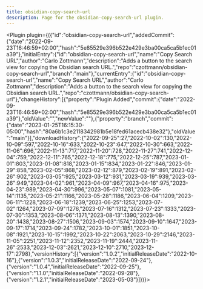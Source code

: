 ---
title: obsidian-copy-search-url
description: Page for the obsidian-copy-search-url plugin.
---


<Plugin plugin={({"id":"obsidian-copy-search-url","addedCommit":{"date":"2022-09-23T16:46:59+02:00","hash":"5e85529e396b522e429e3ba00ca5ca5b1ec01a39"},"initialEntry":{"id":"obsidian-copy-search-url","name":"Copy Search URL","author":"Carlo Zottmann","description":"Adds a button to the search view for copying the Obsidian search URL.","repo":"czottmann/obsidian-copy-search-url","branch":"main"},"currentEntry":{"id":"obsidian-copy-search-url","name":"Copy Search URL","author":"Carlo Zottmann","description":"Adds a button to the search view for copying the Obsidian search URL.","repo":"czottmann/obsidian-copy-search-url"},"changeHistory":[{"property":"Plugin Added","commit":{"date":"2022-09-23T16:46:59+02:00","hash":"5e85529e396b522e429e3ba00ca5ca5b1ec01a39"},"oldValue":"","newValue":""},{"property":"branch","commit":{"date":"2023-01-25T16:15:30-05:00","hash":"80a6b1c3e2118342981b5e18fed61acecb438e32"},"oldValue":"main"}],"downloadHistory":{"2022-09-25":27,"2022-10-02":130,"2022-10-09":597,"2022-10-16":633,"2022-10-23":647,"2022-10-30":663,"2022-11-06":696,"2022-11-13":717,"2022-11-20":728,"2022-11-27":741,"2022-12-04":759,"2022-12-11":765,"2022-12-18":775,"2022-12-25":787,"2023-01-01":803,"2023-01-08":818,"2023-01-15":834,"2023-01-22":846,"2023-01-29":858,"2023-02-05":868,"2023-02-12":879,"2023-02-19":891,"2023-02-26":902,"2023-03-05":925,"2023-03-12":931,"2023-03-19":939,"2023-03-26":949,"2023-04-02":961,"2023-04-09":967,"2023-04-16":975,"2023-04-23":989,"2023-04-30":996,"2023-05-07":1081,"2023-05-14":1135,"2023-05-21":1166,"2023-05-28":1186,"2023-06-04":1209,"2023-06-11":1228,"2023-06-18":1239,"2023-06-25":1253,"2023-07-02":1264,"2023-07-09":1276,"2023-07-16":1312,"2023-07-23":1333,"2023-07-30":1353,"2023-08-06":1371,"2023-08-13":1390,"2023-08-20":1438,"2023-08-27":1506,"2023-09-03":1574,"2023-09-10":1647,"2023-09-17":1714,"2023-09-24":1782,"2023-10-01":1851,"2023-10-08":1921,"2023-10-15":1992,"2023-10-22":2063,"2023-10-29":2146,"2023-11-05":2251,"2023-11-12":2352,"2023-11-19":2444,"2023-11-26":2533,"2023-12-03":2621,"2023-12-10":2710,"2023-12-17":2798},"versionHistory":[{"version":"1.0.2","initialReleaseDate":"2022-10-16"},{"version":"1.0.3","initialReleaseDate":"2022-09-24"},{"version":"1.0.4","initialReleaseDate":"2022-09-25"},{"version":"1.1.0","initialReleaseDate":"2022-09-28"},{"version":"1.2.1","initialReleaseDate":"2023-05-03"}]})}></Plugin>